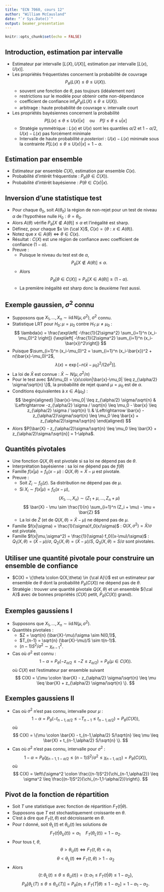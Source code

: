 ```yaml
---
title: "ECN 7060, cours 12"
author: "William McCausland"
date: "`r Sys.Date()`"
output: beamer_presentation
---
```


```r
knitr::opts_chunk$set(echo = FALSE)
```

## Introduction, estimation par intervalle

* Estimateur par intervalle $[L(X),U(X)]$, estimation par intervalle $[L(x),U(x)]$.
* Les propriétés fréquentistes concernent la probabilité de couvrage
$$ P_\theta(L(X) \leq \theta \leq U(X)). $$
    * souvent une fonction de $\theta$, pas toujours (idéalement non)
    * restrictions sur le modèle pour obtenir cette non-dépendance
    * coefficient de confiance $\inf_\theta P_\theta(L(X)\leq \theta \leq U(X))$.
    * arbitrage : haute probabilité de couvrage v. intervalle court
* Les propriétés bayésiennes concernent la probabilité
$$ P[L(x) \leq \theta \leq U(x)|x] \quad \mbox{ou} \quad P[l\leq \theta \leq u|x] $$
    * Stratégie symmétrique : $L(x)$ et $U(x)$ sont les quantiles $\alpha/2$ et $1-\alpha/2$, $U(x) - L(x)$ pas forcément minimale
    * Intervalle de haute probabilité *a posteriori* : $U(x) - L(x)$ minimale sous la contrainte $P[L(x) \leq \theta \leq U(x)|x] = 1-\alpha$.

## Estimation par ensemble

* Estimateur par ensemble $C(X)$, estimation par ensemble $C(x)$.
* Probabilité d'intérêt fréquentiste : $P_\theta(\theta \in C(X))$.
* Probabilité d'intérêt bayésienne : $P(\theta \in C(x)|x)$.

## Inversion d'une statistique test

* Pour chaque $\theta_0$, soit $A(\theta_0)$ la région de non-rejet pour un test de niveau $\alpha$ de l'hypothèse nulle $H_0:\theta = \theta_0$.
* Alors $A(\theta)$ vérifie $P_\theta[X \notin A(\theta)] \leq \alpha$ et l'inégalité est sharp.
* Définez, pour chaque $x \in {\cal X}$, $C(x) = \{\theta:x \in A(\theta)\}$.
* Notez que $x \in A(\theta) \Leftrightarrow \theta \in C(x)$.
* Résultat : $C(X)$ est une région de confiance avec coefficient de confiance $(1-\alpha)$.
* Preuve :
    * Puisque le niveau du test est de $\alpha$,
    $$ P_\theta[X \notin A(\theta)] \leq \alpha. $$
    * Alors
    $$ P_\theta[\theta \in C(X)] = P_\theta[X \in A(\theta)] \geq (1-\alpha). $$
    * La première inégalité est sharp donc la deuxième l'est aussi.
    
## Exemple gaussien, $\sigma^2$ connu

* Supposons que $X_1,\ldots,X_n \sim \mathrm{iid}\, N(\mu,\sigma^2)$, $\sigma^2$ connu.
* Statistique LRT pour $H_0\colon \mu=\mu_0$ contre $H_1\colon \mu \neq \mu_0$ :
$$ \lambda(x) = \frac{\exp\left[ -\frac{1}{2\sigma^2} \sum_{i=1}^n (x_i-\mu_0)^2 \right]}
{\exp\left[ -\frac{1}{2\sigma^2} \sum_{i=1}^n (x_i-\bar{x})^2\right]} $$
* Puisque $\sum_{i=1}^n (x_i-\mu_0)^2 = \sum_{i=1}^n (x_i-\bar{x})^2 + n(\bar{x}-\mu_0)^2$,
$$ \lambda(x) = \exp[-n(\bar{x}-\mu_0)^2/(2\sigma^2)]. $$
* La loi de $\bar{X}$ est connue : $\bar{X} \sim N(\mu, \sigma^2/n)$
* Pour le test avec $A(\mu_0) = \{x\colon|\bar{x}-\mu_0| \leq z_{\alpha/2} \sigma/\sqrt{n} \}$, la probabilité de rejet quand $\mu = \mu_0$ est de $\alpha$.
* Conditions équivalentes à $x \in A(\mu_0)$ :
$$
\begin{aligned}
|\bar{x}-\mu_0| \leq z_{\alpha/2} \sigma/\sqrt{n}
& \Leftrightarrow
-z_{\alpha/2} \sigma / \sqrt{n} \leq \mu_0 - \bar{x} \leq z_{\alpha/2} \sigma / \sqrt{n} \\
& \Leftrightarrow \bar{x} - z_{\alpha/2}\sigma/\sqrt{n} \leq \mu_0 \leq \bar{x} + z_{\alpha/2}\sigma/\sqrt{n}
\end{aligned}
$$
* Alors $P[\bar{X} - z_{\alpha/2}\sigma/\sqrt{n} \leq \mu_0 \leq \bar{X} + z_{\alpha/2}\sigma/\sqrt{n}] = 1-\alpha$.

## Quantités pivotales

* Une fonction $Q(X,\theta)$ est pivotale si sa loi ne dépend pas de $\theta$.
* Interprétation bayésienne : sa loi ne dépend pas de $f(\theta)$
* Famille $f(x|\mu) = f_0(x-\mu)$ : $Q(X,\theta) = \bar{X}-\mu$ est pivotale.
* Preuve :
    * Soit $Z_i \sim f_0(z)$. Sa distribution ne dépend pas de $\mu$.
    * Si $X_i \sim f(x|\mu) = f_0(x-\mu)$,
    $$ (X_1,\ldots,X_n) \sim (Z_1+\mu,\ldots,Z_n+\mu) $$
    $$ \bar{X} - \mu \sim \frac{1}{n} \sum_{i=1}^n (Z_i + \mu) - \mu = \bar{Z} $$
    * La loi de $\bar{Z}$ (et de $Q(X,\theta) = \bar{X}-\mu$) ne dépend pas de $\mu$.
* Famille $f(x|\sigma) = \frac{1}{\sigma}f_0(x/\sigma)$ : $Q(X,\sigma^2) = \bar{X}/\sigma$ est pivotale.
* Famille $f(x|\mu,\sigma^2) = \frac{1}{\sigma} f_0((x-\mu)/\sigma)$ : $Q_1(X,\theta) = (\bar{X}-\mu)/\sigma$, $Q_2(X,\theta) = (\bar{X}-\mu)/S$, $Q_3(X,\theta) = S/\sigma$ sont pivotales.

## Utiliser une quantité pivotale pour construire un ensemble de confiance

* $C(X) = \{\theta \colon Q(X,\theta) \in {\cal A}\}$ est un estimateur par ensemble de $\theta$ dont la probabilité $P_\theta(C(X))$ ne dépend pas de $\theta$.
* Stratégie : trouver une quantité pivotale $Q(X,\theta)$ et un ensemble ${\cal A}$ avec de bonnes propriétés ($C(X)$ petit, $P_\theta(C(X))$ grand).

## Exemples gaussiens I

* Supposons que $X_1,\ldots,X_n \sim \mathrm{iid}\, N(\mu,\sigma^2)$.
* Quantités pivotales :
    * $Z = \sqrt{n} (\bar{X}-\mu)/\sigma \sim N(0,1)$,
    * $T_{n-1} = \sqrt{n} (\bar{X}-\mu)/S \sim t(n-1)$.
    * $(n-1)S^2/\sigma^2 \sim \chi^2_{n-1}$.
* Cas où $\sigma^2$ est connu :
$$ 1-\alpha = P_\theta(-z_{\alpha/2} \leq -Z \leq z_{\alpha/2}) = P_\theta(\mu \in C(X)). $$
où $C(X)$ est l'estimateur par ensemble suivant
$$ C(X) = \{\mu \colon \bar{X} - z_{\alpha/2} \sigma/\sqrt{n} \leq \mu \leq \bar{X} + z_{\alpha/2} \sigma/\sqrt{n} \}. $$

## Exemples gaussiens II

* Cas où $\sigma^2$ n'est pas connu, intervalle pour $\mu$ :
$$ 1-\alpha = P_\theta(-t_{n-1,\alpha/2} \leq -T_{n-1} \leq t_{n-1,\alpha/2}) = P_\theta(C(X)), $$
où
$$ C(X) = \{\mu \colon \bar{X} - t_{n-1,\alpha/2} S/\sqrt{n} \leq \mu \leq \bar{X} + t_{n-1,\alpha/2} S/\sqrt{n} \}. $$
* Cas où $\sigma^2$ n'est pas connu, intervalle pour $\sigma^2$ :
$$ 1-\alpha = P_\theta(\chi_{n-1,1-\alpha/2} \leq (n-1)S^2/\sigma^2 \leq \chi_{n-1,\alpha/2}) = P_\theta(C(X)), $$
où
$$ C(X) = \left\{\sigma^2 \colon \frac{(n-1)S^2}{\chi_{n-1,\alpha/2}} \leq \sigma^2 \leq \frac{(n-1)S^2}{\chi_{n-1,1-\alpha/2}}\right\}. $$

## Pivot de la fonction de répartition

* Soit $T$ une statistique avec fonction de répartition $F_T(t|\theta)$.
* Supposons que $T$ est stochastiquement croissante en $\theta$.
* C'est à dire que $F_T(t,\theta)$ est décroissante en $\theta$.
* Pour $t$ donné, soit $\theta_L(t)$ et $\theta_U(t)$ les solutions de
$$ F_T(t|\theta_U(t)) = \alpha_1 \quad F_T(\theta_L(t)) = 1-\alpha_2. $$
* Pour tous $t$, $\theta$,
$$ \theta > \theta_U(t) \Leftrightarrow F_T(t,\theta) < \alpha_1 $$
$$ \theta < \theta_L(t) \Leftrightarrow F_T(t,\theta) > 1- \alpha_2 $$
* Alors
$$ \{t\colon\theta_L(t) \leq \theta \leq \theta_U(t) \}
= \{t\colon \alpha_1 \leq F_T(t|\theta) \leq 1-\alpha_2\}, $$
$$ P_\theta[\theta_L(T) \leq \theta \leq \theta_U(T)] = P_\theta[\alpha_1 \leq F_T(T|\theta) \leq 1-\alpha_2] = 1-\alpha_1-\alpha_2. $$
